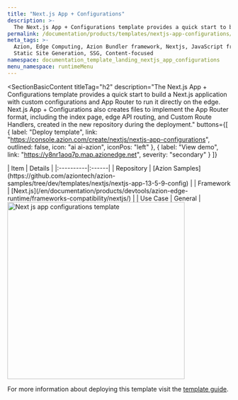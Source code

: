 ```yaml
---
title: "Next.js App + Configurations"
description: >-
  The Next.js App + Configurations template provides a quick start to build a Next.js application with custom configurations and App Router to run it directly on the edge. Next.js App + Configurations also creates files to implement the App Router format, including the index page, edge API routing, and Custom Route Handlers, created in the new repository during the deployment.
permalink: /documentation/products/templates/nextjs-app-configurations/
meta_tags: >-
  Azion, Edge Computing, Azion Bundler framework, Nextjs, JavaScript frameworks,
  Static Site Generation, SSG, Content-focused
namespace: documentation_template_landing_nextjs_app_configurations
menu_namespace: runtimeMenu
---
```



<SectionBasicContent
  titleTag="h2"
  description="The Next.js App + Configurations template provides a quick start to build a Next.js application with custom configurations and App Router to run it directly on the edge. Next.js App + Configurations also creates files to implement the App Router format, including the index page, edge API routing, and Custom Route Handlers, created in the new repository during the deployment."
  buttons={[
    { label: "Deploy template", link: "https://console.azion.com/create/nextjs/nextjs-app-configurations", outlined: false, icon: "ai ai-azion", iconPos: "left" },
    { label: "View demo", link: "https://y8nr1aoq7p.map.azionedge.net", severity: "secondary" }
  ]}
>
  <Fragment slot="content">
    <div style="flex: 1; min-width: 300px;">
      | Item | Details |
      |:----------|:------|
      | Repository | [Azion Samples](https://github.com/aziontech/azion-samples/tree/dev/templates/nextjs/nextjs-app-13-5-9-config) |
      | Framework | [Next.js](/en/documentation/products/devtools/azion-edge-runtime/frameworks-compatibility/nextjs/) |
      | Use Case | General |
    </div>
    <div style="display: flex; justify-content: center; align-items: center; flex: 1;">
      <img src="/assets/docs/images/uploads/template-showcase/nextjs/nextjs-app-configurations.png" width="400" alt="Next js app configurations template" style="min-width: 100%; max-width: 100%; height: auto;" />
    </div>
  </Fragment>
</SectionBasicContent>

For more information about deploying this template visit the [template guide](/en/documentation/products/guides/nextjs-app-configurations/).